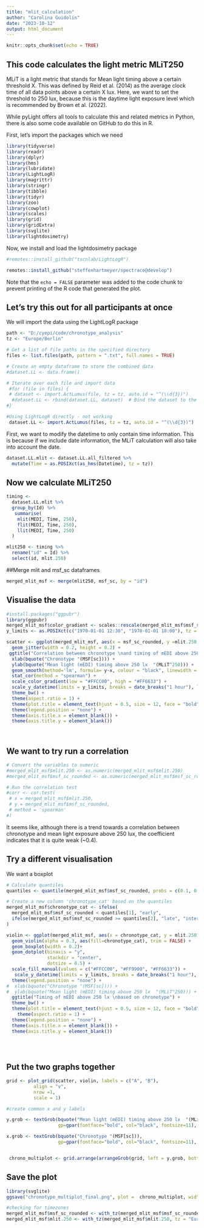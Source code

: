 ---
title: "mlit_calculation"
author: "Carolina Guidolin"
date: "2023-10-12"
output: html_document
---

```{r setup, include=FALSE}
knitr::opts_chunk$set(echo = TRUE)
```

## This code calculates the light metric MLiT250
MLiT is a light metric that stands for Mean light timing above a certain threshold X. This was defined by Reid et al. (2014) as the average clock time of all data points above a certain X lux. Here, we want to set the threshold to 250 lux, because this is the daytime light exposure level which is recommended by Brown et al. (2022).

While pyLight offers all tools to calculate this and related metrics in Python, there is also some code available on GitHub to do this in R. 

First, let's import the packages which we need

```{r cars}
library(tidyverse)
library(readr)
library(dplyr)
library(hms)
library(lubridate)
library(LightLogR)
library(magrittr)
library(stringr)
library(tibble)
library(tidyr)
library(zoo)
library(cowplot)
library(scales)
library(grid)
library(gridExtra)
library(svglite)
library(lightdosimetry)
```

Now, we install and load the lightdosimetry package

```{r}
#remotes::install_github("tscnlab/LightLogR")

remotes::install_github("steffenhartmeyer/spectrace@develop")
```

Note that the `echo = FALSE` parameter was added to the code chunk to prevent printing of the R code that generated the plot.

## Let's try this out for all participants at once
We will import the data using the LightLogR package
```{r}
path <- "D:/cyepi/code/chronotype_analysis"
tz <- "Europe/Berlin"

# Get a list of file paths in the specified directory
files <- list.files(path, pattern = ".txt", full.names = TRUE)

# Create an empty dataframe to store the combined data
#dataset.LL <- data.frame()

# Iterate over each file and import data
 #for (file in files) {
 # dataset <- import.ActLumus(file, tz = tz, auto.id = "^(\\d{3})")
  #dataset.LL <- rbind(dataset.LL, dataset)  # Bind the dataset to the combined dataframe
#}
```


```{r}
#Using LightLogR directly - not working
 dataset.LL <- import.ActLumus(files, tz = tz, auto.id = "^(\\d{3})")
```
First, we want to modify the datetime to only contain time information. This is because if we include date information, the MLiT calculation will also take into account the date.
```{r}
dataset.LL.mlit <- dataset.LL.all_filtered %>%
  mutate(Time = as.POSIXct(as_hms(Datetime), tz = tz))
```

## Now we calculate MLiT250
```{r}
timing <- 
  dataset.LL.mlit %>%
  group_by(Id) %>%
   summarise(
    mlit(MEDI, Time, 250),
    flit(MEDI, Time, 250),
    llit(MEDI, Time, 250)
  )
```

```{r}
mlit250 <- timing %>%
  rename("id" = Id) %>%
  select(id, mlit.250)
```

##Merge mlit and msf_sc dataframes
```{r}
merged_mlit_msf <- merge(mlit250, msf_sc, by = "id")
```


## Visualise the data
```{r plot}
#install.packages("ggpubr")
library(ggpubr)
merged_mlit_msf$color_gradient <- scales::rescale(merged_mlit_msf$msf_sc_rounded)
y_limits <- as.POSIXct(c("1970-01-01 12:30", "1970-01-01 18:00"), tz = tz)

scatter <- ggplot(merged_mlit_msf, aes(x = msf_sc_rounded, y =mlit.250,  color = color_gradient)) + 
  geom_jitter(width = 0.2, height = 0.2) + 
 ggtitle("Correlation between chronotype \nand timing of mEDI above 250 lx") + 
  xlab(bquote("Chronotype "(MSF[sc]))) + 
  ylab(bquote("Mean light (mEDI) timing above 250 lx  "(MLiT^250))) +
  geom_smooth(method='lm', formula= y~x, colour = "black", linewidth = 0.5, alpha = .3) + 
  stat_cor(method = "spearman") +
  scale_color_gradient(low = "#FFCC00", high = "#FF6633") +
  scale_y_datetime(limits = y_limits, breaks = date_breaks("1 hour"), labels = date_format("%H:%M"), timezone = tz) +
  theme_bw() +
  theme(aspect.ratio = 1) +
  theme(plot.title = element_text(hjust = 0.5, size = 12, face = "bold")) + 
  theme(legend.position = "none") +
  theme(axis.title.x = element_blank()) +
  theme(axis.title.y = element_blank())

  
```
## We want to try run a correlation

```{r}
# Convert the variables to numeric
#merged_mlit_msf$mlit.250 <- as.numeric(merged_mlit_msf$mlit.250)
#merged_mlit_msf$msf_sc_rounded <- as.numeric(merged_mlit_msf$msf_sc_rounded)

# Run the correlation test
#corr <- cor.test(
 # x = merged_mlit_msf$mlit.250,
 # y = merged_mlit_msf$msf_sc_rounded,
 # method = 'spearman'
#)

```
It seems like, although there is a trend towards a correlation between chronotype and mean light exposure above 250 lux, the coefficient indicates that it is quite weak (~0.4). 

## Try a different visualisation 
We want a boxplot 
```{r}
# Calculate quantiles
quantiles <- quantile(merged_mlit_msf$msf_sc_rounded, probs = c(0.1, 0.9))

# Create a new column 'chronotype_cat' based on the quantiles
merged_mlit_msf$chronotype_cat <- ifelse(
  merged_mlit_msf$msf_sc_rounded < quantiles[1], "early",
  ifelse(merged_mlit_msf$msf_sc_rounded >= quantiles[2], "late", "intermediate")
)

```

```{r}
violin <- ggplot(merged_mlit_msf, aes(x = chronotype_cat, y = mlit.250)) +
  geom_violin(alpha = 0.3, aes(fill=chronotype_cat), trim = FALSE) +
  geom_boxplot(width = 0.2)+
  geom_dotplot(binaxis = "y",
               stackdir = "center",
               dotsize = 0.5) +
  scale_fill_manual(values = c("#FFCC00", "#FF9900", "#FF6633")) +
   scale_y_datetime(limits = y_limits, breaks = date_breaks("1 hour"), labels = date_format("%H:%M"), timezone = tz) +
  theme(legend.position = "none") +
#  xlab(bquote("Chronotype "(MSF[sc]))) + 
#  ylab(bquote("Mean light (mEDI) timing above 250 lx  "(MLiT^250))) +
  ggtitle("Timing of mEDI above 250 lx \nbased on chronotype") +
  theme_bw() +
  theme(plot.title = element_text(hjust = 0.5, size = 12, face = "bold")) +
    theme(aspect.ratio = 1) +
  theme(legend.position = "none") +  
  theme(axis.title.x = element_blank()) +
  theme(axis.title.y = element_blank())
 

 
```
## Put the two graphs together 
```{r}
grid <- plot_grid(scatter, violin, labels = c("A", "B"),
          align = "v",
          nrow =1,
          scale = 1)

#create common x and y labels

y.grob <- textGrob(bquote("Mean light (mEDI) timing above 250 lx  "(MLiT^250)), 
                   gp=gpar(fontface="bold", col="black", fontsize=11), rot=90)

x.grob <- textGrob(bquote("Chronotype "(MSF[sc])), 
                   gp=gpar(fontface="bold", col="black", fontsize=11), just = "bottom")


 chrono_multiplot <- grid.arrange(arrangeGrob(grid, left = y.grob, bottom = x.grob))

```
## Save the plot 
```{r}
library(svglite)
ggsave("chronotype_multiplot_final.png", plot =  chrono_multiplot, width = 8, height = 4)
```


```{r}
#checking for timezones
merged_mlit_msf$msf_sc_rounded <- with_tz(merged_mlit_msf$msf_sc_rounded, tz = "Europe/Berlin")
merged_mlit_msf$mlit.250 <- with_tz(merged_mlit_msf$mlit.250, tz = "Europe/Berlin")
```

